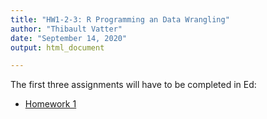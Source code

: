 ```yaml
---
title: "HW1-2-3: R Programming an Data Wrangling"
author: "Thibault Vatter"
date: "September 14, 2020"
output: html_document

---
```


The first three assignments will have to be completed in Ed:

* [Homework 1](https://us.edstem.org/courses/2452/lessons/5393/slides/24022)